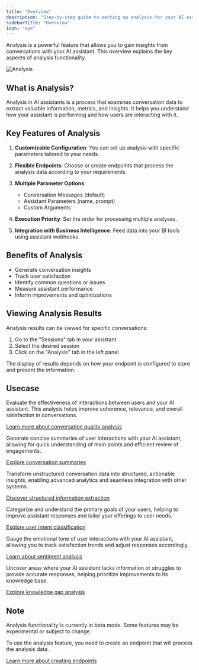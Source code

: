 ```yaml
---
title: "Overview"
description: "Step-by-step guide to setting up analysis for your AI assistant"
sidebarTitle: "Overview"
icon: "eye"
---
```


Analysis is a powerful feature that allows you to gain insights from conversations with your AI assistant. This overview explains the key aspects of analysis functionality.

![Analysis](/images/assistant/analysis.png)

## What is Analysis?

Analysis in AI assistants is a process that examines conversation data to extract valuable information, metrics, and insights. It helps you understand how your assistant is performing and how users are interacting with it.

## Key Features of Analysis

1. **Customizable Configuration**: You can set up analysis with specific parameters tailored to your needs.

2. **Flexible Endpoints**: Choose or create endpoints that process the analysis data according to your requirements.

3. **Multiple Parameter Options**:

   - Conversation Messages (default)
   - Assistant Parameters (name, prompt)
   - Custom Arguments

4. **Execution Priority**: Set the order for processing multiple analyses.

5. **Integration with Business Intelligence**: Feed data into your BI tools using assistant webhooks.

## Benefits of Analysis

- Generate conversation insights
- Track user satisfaction
- Identify common questions or issues
- Measure assistant performance
- Inform improvements and optimizations

## Viewing Analysis Results

Analysis results can be viewed for specific conversations:

1. Go to the "Sessions" tab in your assistant
2. Select the desired session
3. Click on the "Analysis" tab in the left panel

The display of results depends on how your endpoint is configured to store and present the information.

## Usecase

<CardGroup>

<Card title="Conversation Quality Analysis" icon="message-square-quote">
  Evaluate the effectiveness of interactions between users and your AI assistant. This analysis helps improve coherence, relevance, and overall satisfaction in conversations.

[Learn more about conversation quality analysis](/assistants/analysis/conversation-quality)

</Card>

<Card title="Conversation Summaries" icon="file-text">
  Generate concise summaries of user interactions with your AI assistant, allowing for quick understanding of main points and efficient review of engagements.

[Explore conversation summaries](/assistants/analysis/summaries)

</Card>

<Card title="Extracting Structured Information" icon="database">
  Transform unstructured conversation data into structured, actionable insights, enabling advanced analytics and seamless integration with other systems.

[Discover structured information extraction](/assistants/analysis/structured-info)

</Card>

<Card title="User Intent Classification" icon="target">
  Categorize and understand the primary goals of your users, helping to improve assistant responses and tailor your offerings to user needs.

[Explore user intent classification](/assistants/analysis/intent-classification)

</Card>

<Card title="Sentiment Analysis" icon="smile">
  Gauge the emotional tone of user interactions with your AI assistant, allowing you to track satisfaction trends and adjust responses accordingly.

[Learn about sentiment analysis](/assistants/analysis/sentiment-analysis)

</Card>

<Card title="Knowledge Gap Identification" icon="search">
  Uncover areas where your AI assistant lacks information or struggles to provide accurate responses, helping prioritize improvements to its knowledge base.

[Explore knowledge gap analysis](/assistants/analysis/knowledge-gaps)

</Card>

</CardGroup>

## Note

Analysis functionality is currently in beta mode. Some features may be experimental or subject to change.

<Card title="Creating an Endpoint for Analysis">
  To use the analysis feature, you need to create an endpoint that will process the analysis data.

[Learn more about creating endpoints](/endpoint/overview)

</Card>
